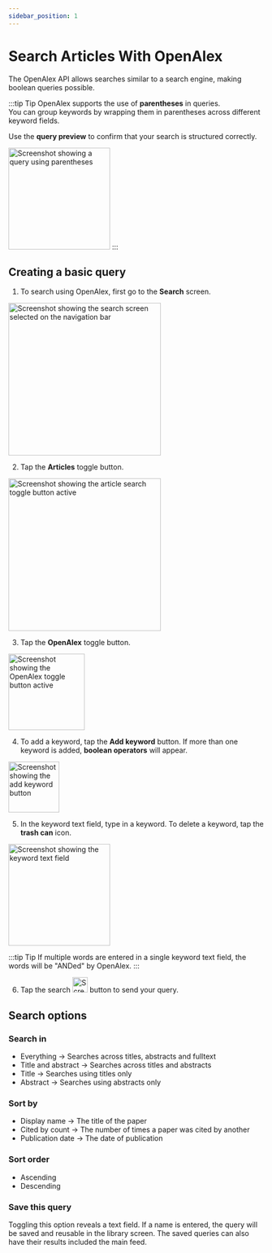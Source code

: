 ```yaml
---
sidebar_position: 1
---
```


# Search Articles With OpenAlex

The OpenAlex API allows searches similar to a search engine, making boolean queries possible.

:::tip Tip
OpenAlex supports the use of **parentheses** in queries.  
You can group keywords by wrapping them in parentheses across different keyword fields.  

Use the **query preview** to confirm that your search is structured correctly.  

<img src="/img/docs/search/parentheses.png" alt="Screenshot showing a query using parentheses" width="200"/>
:::


## Creating a basic query

1. To search using OpenAlex, first go to the <b>Search</b> screen.

<img src="/img/docs/search_bottom_menu.png" alt="Screenshot showing the search screen selected on the navigation bar" width="300"/>

2. Tap the <b>Articles</b> toggle button.

<img src="/img/docs/search/articles_toggle_button.png" alt="Screenshot showing the article search toggle button active" width="300"/>

3. Tap the <b>OpenAlex</b> toggle button.

<img src="/img/docs/search/openalex_toggle_button.png" alt="Screenshot showing the OpenAlex toggle button active" width="150"/>

4. To add a keyword, tap the <b>Add keyword</b> button. If more than one keyword is added, <b>boolean operators</b> will appear.

<img src="/img/docs/search/add_keyword.png" alt="Screenshot showing the add keyword button" width="100"/>

5. In the keyword text field, type in a keyword. To delete a keyword, tap the <b>trash can</b> icon.

<img src="/img/docs/search/openalex_keyword.png" alt="Screenshot showing the keyword text field" width="200"/>

:::tip Tip
If multiple words are entered in a single keyword text field, the words will be "ANDed" by OpenAlex.
:::

6. Tap the search <img src="/img/docs/search/search_button.png" alt="Screenshot showing the search button" width="30"/> button to send your query.


## Search options

### Search in

- Everything &rarr; Searches across titles, abstracts and fulltext
- Title and abstract &rarr; Searches across titles and abstracts
- Title &rarr; Searches using titles only
- Abstract &rarr; Searches using abstracts only

### Sort by

- Display name &rarr; The title of the paper
- Cited by count &rarr; The number of times a paper was cited by another
- Publication date &rarr; The date of publication

### Sort order

- Ascending
- Descending

### Save this query

Toggling this option reveals a text field. If a name is entered, the query will be saved and reusable in the library screen. The saved queries can also have their results included the main feed.